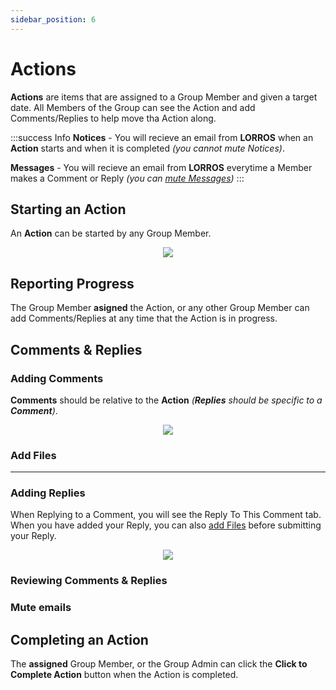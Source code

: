 ```yaml
---
sidebar_position: 6
---
```



# Actions

**Actions** are items that are assigned to a Group Member and given a target date. All Members of the Group can see the Action and add Comments/Replies to help move tha Action along.

:::success Info
**Notices** - You will recieve an email from **LORROS** when an **Action** starts and when it is completed _(you cannot mute Notices)_.

**Messages** - You will recieve an email from **LORROS** everytime a Member makes a Comment or Reply _(you can [mute Messages](#mute-emails))_
:::

## Starting an Action

An **Action** can be started by any Group Member.

<center>
	<img src={useBaseUrl('/img/global/addAction.gif')} />
</center>

## Reporting Progress

The Group Member **asigned** the Action, or any other Group Member can add Comments/Replies at any time that the Action is in progress.

## Comments & Replies

### Adding Comments

**Comments** should be relative to the **Action** _(**Replies** should be specific to a **Comment**)_.

<center>
	<img src={useBaseUrl('/img/global/addingComments-2.gif')} />
</center>

### Add Files

<AddFiles />

---

<!-- Simply click the **Add File** tab and follow the instructions.

<center>
	<img src={useBaseUrl('/img/global/addFiles-2.gif')} />
</center>

The **Files** are accessible from both the Files tab at the top of the Action as well as the Paper Clip icon next to the Comment. -->

### Adding Replies

When Replying to a Comment, you will see the Reply To This Comment tab. When you have added your Reply, you can also [add Files](#add-files) before submitting your Reply.

<center>
	<img src={useBaseUrl('/img/global/addingReplies-2.gif')} />
</center>

### Reviewing Comments & Replies

<Tabs>
	<TabItem value='apple' label='Expanding' default>
		<Expanding />
	</TabItem>
	<TabItem value='orange' label='Sorting'>
		<Sorting />
	</TabItem>
</Tabs>

### Mute emails

<OptinOut />

## Completing an Action

The **assigned** Group Member, or the Group Admin can click the **Click to Complete Action** button when the Action is completed.

